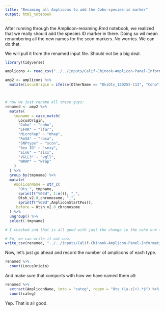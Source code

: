 ```yaml
---
title: "Renaming all Amplicons to add the Coho-species-id marker"
output: html_notebook
---
```


After running through the Amplicon-renaming.Rmd notebook, we realized that we
really should add the species ID marker in there.   Doing so wil mean
renumbering all the new names for the scon markers.  No worries.  We can do that.

We will pull it from the renamed input file. Should not be a big deal.

```r
library(tidyverse)

amplicons <- read_csv("../../inputs/Calif-Chinook-Amplicon-Panel-Information.csv")

amp2 <- amplicons %>%
  mutate(LocusOrigin = ifelse(OtherName == "OkiOts_120255-113", "Coho", LocusOrigin))



# now we just rename all these guys:
renamed <- amp2 %>%
  mutate(
    tmpname = case_match(
      LocusOrigin,
      "Coho" ~ "coho",
      "LFAR" ~ "lfar",
      "Microhap" ~ "mhap",
      "RoSA" ~ "rosa",
      "SNPtype" ~ "scon",
      "Sex ID" ~ "sexy",
      "Six6" ~ "sixx",
      "VGLL3" ~ "vgll",
      "WRAP" ~ "wrap"
    )
  ) %>% 
  group_by(tmpname) %>%
  mutate(
    AmpliconName = str_c(
      "Ots_", tmpname,
      sprintf("%03d", 1:n()), "_", 
      Otsh_v2.0_chromosome, "_", 
      sprintf("%08d",AmpliconStartPos)),
    .before = Otsh_v2.0_chromosome
  ) %>%
  ungroup() %>%
  select(-tmpname)

# I checked and that is all good with just the change in the coho one (and renumbering).

# So, we can write it out now.
write_csv(renamed, "../../inputs/Calif-Chinook-Amplicon-Panel-Information.csv")
```

Now, let's just go ahead and record the number of amplicons of each type.
```r
renamed %>%
  count(LocusOrigin)
```

And make sure that comports with how we have named them all:
```r
renamed %>%
  extract(AmpliconName, into = "categ", regex = "Ots_([a-z]+).*$") %>%
  count(categ)
```

Yep.  That is all good.  
